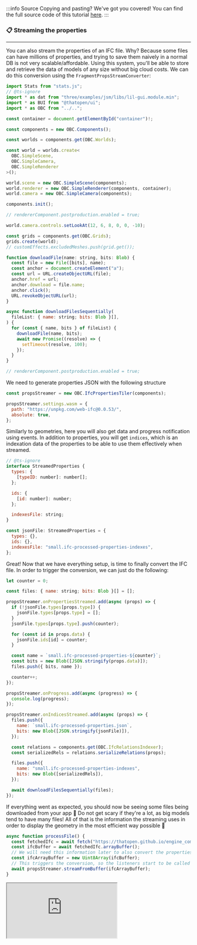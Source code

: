 :::info Source
Copying and pasting? We've got you covered! You can find the full source code of this tutorial [here](https://github.com/ThatOpen/engine_components/blob/main/packages/core/src/fragments/IfcPropertiesTiler/example.ts).
:::

### 📋 Streaming the properties
___
You can also stream the properties of an IFC file. Why? Because some files can have
millions of properties, and trying to save them naively in a normal DB is not very
scalable/affordable. Using this system, you'll be able to store and retrieve the
data of models of any size without big cloud costs. We can do this conversion
using the `FragmentPropsStreamConverter`:

```js
import Stats from "stats.js";
// @ts-ignore
import * as dat from "three/examples/jsm/libs/lil-gui.module.min";
import * as BUI from "@thatopen/ui";
import * as OBC from "../..";

const container = document.getElementById("container")!;

const components = new OBC.Components();

const worlds = components.get(OBC.Worlds);

const world = worlds.create<
  OBC.SimpleScene,
  OBC.SimpleCamera,
  OBC.SimpleRenderer
>();

world.scene = new OBC.SimpleScene(components);
world.renderer = new OBC.SimpleRenderer(components, container);
world.camera = new OBC.SimpleCamera(components);

components.init();

// rendererComponent.postproduction.enabled = true;

world.camera.controls.setLookAt(12, 6, 8, 0, 0, -10);

const grids = components.get(OBC.Grids);
grids.create(world);
// customEffects.excludedMeshes.push(grid.get());

function downloadFile(name: string, bits: Blob) {
  const file = new File([bits], name);
  const anchor = document.createElement("a");
  const url = URL.createObjectURL(file);
  anchor.href = url;
  anchor.download = file.name;
  anchor.click();
  URL.revokeObjectURL(url);
}

async function downloadFilesSequentially(
  fileList: { name: string; bits: Blob }[],
) {
  for (const { name, bits } of fileList) {
    downloadFile(name, bits);
    await new Promise((resolve) => {
      setTimeout(resolve, 100);
    });
  }
}

// rendererComponent.postproduction.enabled = true;
```
We need to generate properties JSON with the following structure

```js
const propsStreamer = new OBC.IfcPropertiesTiler(components);

propsStreamer.settings.wasm = {
  path: "https://unpkg.com/web-ifc@0.0.53/",
  absolute: true,
};
```
Similarly to geometries, here you will also get data and progress notification
using events. In addition to properties, you will get `indices`, which is an
indexation data of the properties to be able to use them effectively when
streamed.

```js
// @ts-ignore
interface StreamedProperties {
  types: {
    [typeID: number]: number[];
  };

  ids: {
    [id: number]: number;
  };

  indexesFile: string;
}

const jsonFile: StreamedProperties = {
  types: {},
  ids: {},
  indexesFile: "small.ifc-processed-properties-indexes",
};
```
Great! Now that we have everything setup, is time to finally convert the IFC file. In order to trigger the conversion, we can just do the following:

```js
let counter = 0;

const files: { name: string; bits: Blob }[] = [];

propsStreamer.onPropertiesStreamed.add(async (props) => {
  if (!jsonFile.types[props.type]) {
    jsonFile.types[props.type] = [];
  }
  jsonFile.types[props.type].push(counter);

  for (const id in props.data) {
    jsonFile.ids[id] = counter;
  }

  const name = `small.ifc-processed-properties-${counter}`;
  const bits = new Blob([JSON.stringify(props.data)]);
  files.push({ bits, name });

  counter++;
});

propsStreamer.onProgress.add(async (progress) => {
  console.log(progress);
});

propsStreamer.onIndicesStreamed.add(async (props) => {
  files.push({
    name: `small.ifc-processed-properties.json`,
    bits: new Blob([JSON.stringify(jsonFile)]),
  });

  const relations = components.get(OBC.IfcRelationsIndexer);
  const serializedRels = relations.serializeRelations(props);

  files.push({
    name: "small.ifc-processed-properties-indexes",
    bits: new Blob([serializedRels]),
  });

  await downloadFilesSequentially(files);
});
```
If everything went as expected, you should now be seeing some files being downloaded from your app 🤯 Do not get scary if they're a lot, as big models tend to have many files! All of that is the information the streaming uses in order to display the geometry in the most efficient way possible 💪

```js
async function processFile() {
  const fetchedIfc = await fetch("https://thatopen.github.io/engine_components/resources/small.ifc");
  const ifcBuffer = await fetchedIfc.arrayBuffer();
  // We will need this information later to also convert the properties
  const ifcArrayBuffer = new Uint8Array(ifcBuffer);
  // This triggers the conversion, so the listeners start to be called
  await propsStreamer.streamFromBuffer(ifcArrayBuffer);
}
```



<iframe src="https://thatopen.github.io/engine_components/examples/IfcPropertiesTiler"></iframe>